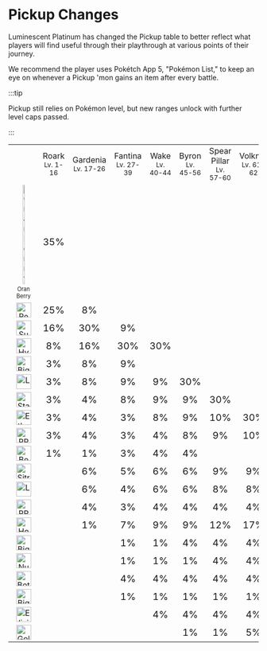 # Pickup Changes

Luminescent Platinum has changed the Pickup table to better reflect what players will find useful through their playthrough at various points of their journey.

We recommend the player uses Pokétch App 5, "Pokémon List," to keep an eye on whenever a Pickup 'mon gains an item after every battle.

:::tip

Pickup still relies on Pokémon level, but new ranges unlock with further level caps passed. 

:::

<table>
<tbody>
	<tr align="center">
	<td> &nbsp; </td>
	<td>Roark<br /><small>Lv. 1-16</small></td>
	<td>Gardenia<br /><small>Lv. 17-26</small></td>
	<td>Fantina<br /><small>Lv. 27-39</small></td>
	<td>Wake<br /><small>Lv. 40-44</small></td>
	<td>Byron<br /><small>Lv. 45-56</small></td>
	<td>Spear Pillar<br /><small>Lv. 57-60</small></td>
	<td>Volkner<br /><small>Lv. 61-62</small></td>
	<td>Cynthia<br /><small>Lv. 63-78</small></td>
	<td>Stark Mtn<br /><small>Lv. 79-85</small></td>
	<td>Postgame<br /><small>Lv. 86-100</small></td>
	</tr>
	<tr align="center">
	<td width="11%"><img src="https://raw.githubusercontent.com/TeamLumi/luminescent-team/main/static/img/Item_Oran_Berry.webp" title="Oran Berry" width="30%" /><small><small><br />Oran Berry</small></small></td>
	<td><big>35%</big></td>
	<td> &nbsp; </td>
	<td> &nbsp; </td>
	<td> &nbsp; </td>
	<td> &nbsp; </td>
	<td> &nbsp; </td>
	<td> &nbsp; </td>
	<td> &nbsp; </td>
	<td> &nbsp; </td>
  <td> &nbsp; </td>
	</tr>
	<tr align="center">
	<td><img src="https://raw.githubusercontent.com/TeamLumi/luminescent-team/main/static/img/Item_Pearl.webp" title="Pearl" width="30" /></td>
	<td><big>25%</big></td>
	<td><big>8%</big></td>
	<td> &nbsp; </td>
	<td> &nbsp; </td>
	<td> &nbsp; </td>
	<td> &nbsp; </td>
	<td> &nbsp; </td>
	<td> &nbsp; </td>
	<td> &nbsp; </td>
	<td> &nbsp; </td>
	</tr>
	<tr align="center">
	<td><img src="https://raw.githubusercontent.com/TeamLumi/luminescent-team/main/static/img/Item_Super_Potion.webp" title="Super Potion" width="30" /></td>
	<td><big>16%</big></td>
	<td><big>30%</big></td>
	<td><big>9%</big></td>
	<td> &nbsp; </td>
	<td> &nbsp; </td>
	<td> &nbsp; </td>
	<td> &nbsp; </td>
	<td> &nbsp; </td>
	<td> &nbsp; </td>
	<td> &nbsp; </td>
	</tr>
	<tr align="center">
	<td><img src="https://raw.githubusercontent.com/TeamLumi/luminescent-team/main/static/img/Item_Hyper_Potion.webp" title="Hyper Potion" width="30" /></td>
	<td><big>8%</big></td>
	<td><big>16%</big></td>
	<td><big>30%</big></td>
	<td><big>30%</big></td>
	<td> &nbsp; </td>
	<td> &nbsp; </td>
	<td> &nbsp; </td>
	<td> &nbsp; </td>
	<td> &nbsp; </td>
	<td> &nbsp; </td>
	</tr>
	<tr align="center">
	<td><img src="https://raw.githubusercontent.com/TeamLumi/luminescent-team/main/static/img/Item_Big_Mushroom.webp" title="Big Mushroom" width="30" /></td>
	<td><big>3%</big></td>
	<td><big>8%</big></td>
	<td><big>9%</big></td>
	<td> &nbsp; </td>
	<td> &nbsp; </td>
	<td> &nbsp; </td>
	<td> &nbsp; </td>
	<td> &nbsp; </td>
	<td> &nbsp; </td>
	<td> &nbsp; </td>
	</tr>
	<tr align="center">
	<td><img src="https://raw.githubusercontent.com/TeamLumi/luminescent-team/main/static/img/Item_Leppa_Berry.webp" title="Leppa Berry" width="30" /></td>
	<td><big>3%</big></td>
	<td><big>8%</big></td>
	<td><big>9%</big></td>
	<td><big>9%</big></td>
	<td><big>30%</big></td>
	<td> &nbsp; </td>
  <td> &nbsp; </td>
	<td> &nbsp; </td>
	<td> &nbsp; </td>
	<td> &nbsp; </td>
	</tr>
	<tr align="center">
	<td><img src="https://raw.githubusercontent.com/TeamLumi/luminescent-team/main/static/img/Item_Star_Piece.webp" title="Star Piece" width="30" /></td>
	<td><big>3%</big></td>
	<td><big>4%</big></td>
	<td><big>8%</big></td>
	<td><big>9%</big></td>
	<td><big>9%</big></td>
	<td><big>30%</big></td>
  <td> &nbsp; </td>
	<td> &nbsp; </td>
	<td> &nbsp; </td>
	<td> &nbsp; </td>
	</tr>
	<tr align="center">
	<td><img src="https://raw.githubusercontent.com/TeamLumi/luminescent-team/main/static/img/Item_Ether.webp" title="Ether" width="30" /></td>
	<td><big>3%</big></td>
	<td><big>4%</big></td>
	<td><big>3%</big></td>
	<td><big>8%</big></td>
	<td><big>9%</big></td>
	<td><big>10%</big></td>
	<td><big>30%</big></td>
	<td> &nbsp; </td>
	<td> &nbsp; </td>
	<td> &nbsp; </td>
	</tr>
	<tr align="center">
	<td><img src="https://raw.githubusercontent.com/TeamLumi/luminescent-team/main/static/img/Item_PP_Up.webp" title="PP Up" width="30" /></td>
	<td><big>3%</big></td>
	<td><big>4%</big></td>
	<td><big>3%</big></td>
	<td><big>4%</big></td>
	<td><big>8%</big></td>
	<td><big>9%</big></td>
	<td><big>10%</big></td>
	<td><big>30%</big></td>
	<td> &nbsp; </td>
	<td> &nbsp; </td>
	</tr>
	<tr align="center">
	<td><img src="https://raw.githubusercontent.com/TeamLumi/luminescent-team/main/static/img/Item_Berry_Juice.webp" title="Berry Juice" width="30" /></td>
	<td><big>1%</big></td>
	<td><big>1%</big></td>
	<td><big>3%</big></td>
	<td><big>4%</big></td>
	<td><big>4%</big></td>
	<td> &nbsp; </td>
	<td> &nbsp; </td>
	<td> &nbsp; </td>
	<td> &nbsp; </td>
	<td> &nbsp; </td>
	</tr>
	<tr align="center">
	<td><img src="https://raw.githubusercontent.com/TeamLumi/luminescent-team/main/static/img/Item_Sitrus_Berry.webp" title="Sitrus Berry" width="30" /></td>
	<td> &nbsp; </td>
	<td><big>6%</big></td>
	<td><big>5%</big></td>
	<td><big>6%</big></td>
	<td><big>6%</big></td>
	<td><big>9%</big></td>
	<td><big>9%</big></td>
	<td><big>10%</big></td>
	<td><big>24%</big></td>
	<td><big>10%</big></td>
	</tr>
	<tr align="center">
	<td><img src="https://raw.githubusercontent.com/TeamLumi/luminescent-team/main/static/img/Item_Lum_Berry.webp" title="Lum Berry" width="30" /></td>
	<td> &nbsp; </td>
	<td><big>6%</big></td>
	<td><big>4%</big></td>
	<td><big>6%</big></td>
	<td><big>6%</big></td>
	<td><big>8%</big></td>
	<td><big>8%</big></td>
	<td><big>10%</big></td>
	<td><big>24%</big></td>
	<td><big>10%</big></td>
	</tr>
	<tr align="center">
	<td><img src="https://raw.githubusercontent.com/TeamLumi/luminescent-team/main/static/img/Item_PP_Max.webp" title="PP Max" width="30" /></td>
	<td> &nbsp; </td>
	<td><big>4%</big></td>
	<td><big>3%</big></td>
	<td><big>4%</big></td>
	<td><big>4%</big></td>
	<td><big>4%</big></td>
	<td><big>4%</big></td>
	<td><big>5%</big></td>
	<td><big>9%</big></td>
	<td><big>10%</big></td>
	</tr>
	<tr align="center">
	<td><img src="https://raw.githubusercontent.com/TeamLumi/luminescent-team/main/static/img/Item_Heart_Scale.webp" title="Heart Scale" width="30" /></td>
	<td> &nbsp; </td>
	<td><big>1%</big></td>
	<td><big>7%</big></td>
	<td><big>9%</big></td>
	<td><big>9%</big></td>
	<td><big>12%</big></td>
	<td><big>17%</big></td>
	<td><big>19%</big></td>
	<td><big>16%</big></td>
	<td><big>40%</big></td>
	</tr>
	<tr align="center">
	<td><img src="https://raw.githubusercontent.com/TeamLumi/luminescent-team/main/static/img/Item_Big_Pearl.webp" title="Big Pearl" width="30" /></td>
	<td> &nbsp; </td>
	<td> &nbsp; </td>
	<td><big>1%</big></td>
	<td><big>1%</big></td>
	<td><big>4%</big></td>
	<td><big>4%</big></td>
	<td><big>4%</big></td>
	<td> &nbsp; </td>
	<td> &nbsp; </td>
	<td> &nbsp; </td>
	</tr>
	<tr align="center">
	<td><img src="https://raw.githubusercontent.com/TeamLumi/luminescent-team/main/static/img/Item_Nugget.webp" title="Nugget" width="30" /></td>
	<td> &nbsp; </td>
	<td> &nbsp; </td>
	<td><big>1%</big></td>
	<td><big>1%</big></td>
	<td><big>1%</big></td>
	<td><big>4%</big></td>
	<td><big>4%</big></td>
	<td><big>5%</big></td>
	<td><big>4%</big></td>
	<td><big>5%</big></td>
	</tr>
	<tr align="center">
	<td><img src="https://raw.githubusercontent.com/TeamLumi/luminescent-team/main/static/img/Item_Bottle_Cap2.webp" title="Bottlecap" width="30" /></td>
	<td> &nbsp; </td>
	<td> &nbsp; </td>
	<td><big>4%</big></td>
	<td><big>4%</big></td>
	<td><big>4%</big></td>
	<td><big>4%</big></td>
	<td><big>4%</big></td>
	<td><big>4%</big></td>
	<td><big>4%</big></td>
	<td><big>4%</big></td>
	</tr>
	<tr align="center">
	<td><img src="https://raw.githubusercontent.com/TeamLumi/luminescent-team/main/static/img/Item_Big_Nugget.webp" title="Big Nugget" width="30" /></td>
	<td> &nbsp; </td>
	<td> &nbsp; </td>
	<td><big>1%</big></td>
	<td><big>1%</big></td>
	<td><big>1%</big></td>
	<td><big>1%</big></td>
	<td><big>1%</big></td>
	<td><big>1%</big></td>
	<td><big>1%</big></td>
	<td><big>1%</big></td>
	</tr>
	<tr align="center">
	<td><img src="https://raw.githubusercontent.com/TeamLumi/luminescent-team/main/static/img/Item_Elixir.webp" title="Elixir" width="30" /></td>
	<td> &nbsp; </td>
	<td> &nbsp; </td>
	<td> &nbsp; </td>
	<td><big>4%</big></td>
	<td><big>4%</big></td>
	<td><big>4%</big></td>
	<td><big>4%</big></td>
	<td><big>9%</big></td>
	<td><big>9%</big></td>
	<td><big>9%</big></td>
	</tr>
	<tr align="center">
	<td><img src="https://raw.githubusercontent.com/TeamLumi/luminescent-team/main/static/img/Item_Gold_Bottle_Cap2.webp" title="Gold Bottlecap" width="30" /></td>
	<td> &nbsp; </td>
	<td> &nbsp; </td>
	<td> &nbsp; </td>
	<td> &nbsp; </td>
	<td><big>1%</big></td>
	<td><big>1%</big></td>
	<td><big>5%</big></td>
	<td><big>7%</big></td>
	<td><big>9%</big></td>
	<td><big>11%</big></td>
	</tr>
  </tbody>
</table>

